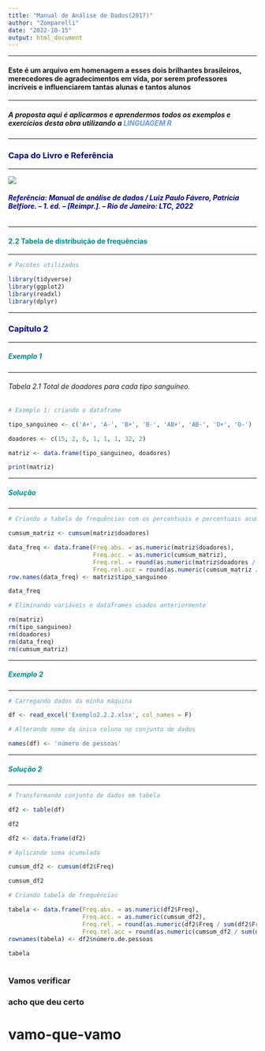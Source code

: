 ```yaml
---
title: "Manual de Análise de Dados(2017)"
author: "Zomparelli"
date: "2022-10-15"
output: html_document
---
```

---

#### Este é um arquivo em homenagem a esses dois brilhantes brasileiros, merecedores de agradecimentos em vida, por serem professores incríveis e influenciarem tantas alunas e tantos alunos

---

##### A proposta aqui é aplicarmos e aprendermos todos os exemplos e exercícios desta obra utilizando a <span style = 'color: cornflowerblue'>**LINGUAGEM R**</span>

---

### <span style = 'color: darkblue'>**Capa do Livro e Referência**</span>

---

![](capa_manual.png)

###### <span style = 'color: darkblue'>**Referência: Manual de análise de dados / Luiz Paulo Fávero, Patrícia Belfiore. – 1. ed. – [Reimpr.]. – Rio de Janeiro: LTC, 2022** </span>

---

#### <span style='color:darkcyan'>**2.2 Tabela de distribuição de frequências**</span>

---

```r

# Pacotes utilizados

library(tidyverse)
library(ggplot2)
library(readxl)
library(dplyr)


```

---

### <span style = 'color: darkblue'>**Capítulo 2**</span>

---

##### <span style = 'color: darkcyan'>**Exemplo 1**</span>

---

###### Tabela 2.1 Total de doadores para cada tipo sanguíneo.

```r

# Exemplo 1: criando o dataframe

tipo_sanguineo <- c('A+', 'A-', 'B+', 'B-', 'AB+', 'AB-', 'O+', 'O-')

doadores <- c(15, 2, 6, 1, 1, 1, 32, 2)

matriz <- data.frame(tipo_sanguineo, doadores)

print(matriz)

```

---

##### <span style = 'color: darkcyan'>**Solução**</span>

---

```r

# Criando a tabela de frequências com os percentuais e percentuais acumulados

cumsum_matriz <- cumsum(matriz$doadores)

data_freq <- data.frame(Freq.abs. = as.numeric(matriz$doadores),
                        Freq.acc. = as.numeric(cumsum_matriz),
                        Freq.rel. = round(as.numeric(matriz$doadores / sum(matriz$doadores)), digits = 2),
                        Freq.rel.acc = round(as.numeric(cumsum_matriz / sum(matriz$doadores)), digits = 2))
row.names(data_freq) <- matriz$tipo_sanguineo

data_freq

```


```r

# Eliminando variáveis e dataframes usados anteriormente

rm(matriz)
rm(tipo_sanguineo)
rm(doadores)
rm(data_freq)
rm(cumsum_matriz)

```
---

##### <span style = 'color:darkcyan'>**Exemplo 2**</span>

---

```r

# Carregando dados da minha máquina

df <- read_excel('Exemplo2.2.2.xlsx', col_names = F)

# Alterando nome da única coluna no conjunto de dados 

names(df) <- 'número de pessoas'


```
---

##### <span style='color:darkcyan'>**Solução 2**</span>

---


```r

# Transformando conjunto de dados em tabela 

df2 <- table(df)

df2

df2 <- data.frame(df2)

# Aplicando soma acumulada

cumsum_df2 <- cumsum(df2$Freq)

cumsum_df2

# Criando tabela de frequências

tabela <- data.frame(Freq.abs. = as.numeric(df2$Freq),
                     Freq.acc. = as.numeric(cumsum_df2),
                     Freq.rel. = round(as.numeric(df2$Freq / sum(df2$Freq)), digits = 2),
                     Freq.rel.acc = round(as.numeric(cumsum_df2 / sum(df2$Freq)), digits = 2))
rownames(tabela) <- df2$número.de.pessoas
  
tabela



```

### Vamos verificar

### acho que deu certo

# vamo-que-vamo
